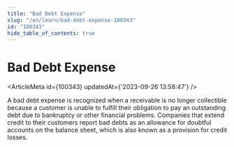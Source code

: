 ```yaml
---
title: "Bad Debt Expense"
slug: "/en/learn/bad-debt-expense-100343"
id: "100343"
hide_table_of_contents: true
---
```



# Bad Debt Expense

<ArticleMeta id={100343} updatedAt={'2023-09-26 13:58:47'} />
<div className='border-solid border-b border-t-0 my-4 border-[var(--ifm-color-gray-300)]' />

A bad debt expense is recognized when a receivable is no longer collectible because a customer is unable to fulfill their obligation to pay an outstanding debt due to bankruptcy or other financial problems. Companies that extend credit to their customers report bad debts as an allowance for doubtful accounts on the balance sheet, which is also known as a provision for credit losses.
